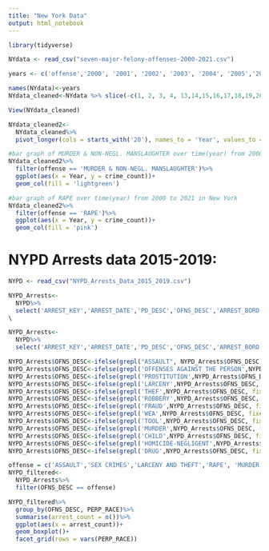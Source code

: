 ```yaml
---
title: "New York Data"
output: html_notebook
---
```




```r
library(tidyverse)

NYdata <- read_csv("seven-major-felony-offenses-2000-2021.csv")

years <- c('offense','2000', '2001', '2002', '2003', '2004', '2005','2006','2007','2008','2009', '2010','2011','2012','2013', '2014','2015','2016','2017','2018','2019','2020','2021')

names(NYdata)<-years
NYdata_cleaned<-NYdata %>% slice(-c(1, 2, 3, 4, 13,14,15,16,17,18,19,20))

View(NYdata_cleaned)

```

```r
NYdata_cleaned2<-
  NYdata_cleaned%>%
  pivot_longer(cols = starts_with('20'), names_to = 'Year', values_to = 'crime_count')
```

```r
#bar graph of MURDER & NON-NEGL. MANSLAUGHTER over time(year) from 2000 to 2021 in New York
NYdata_cleaned2%>%
  filter(offense == 'MURDER & NON-NEGL. MANSLAUGHTER')%>%
  ggplot(aes(x = Year, y = crime_count))+
  geom_col(fill = 'lightgreen')
```

```r
#bar graph of RAPE over time(year) from 2000 to 2021 in New York
NYdata_cleaned2%>%
  filter(offense == 'RAPE')%>%
  ggplot(aes(x = Year, y = crime_count))+
  geom_col(fill = 'pink')
```



# NYPD Arrests data 2015-2019:
```r
NYPD <- read_csv("NYPD_Arrests_Data_2015_2019.csv")

```

```r
NYPD_Arrests<-
  NYPD%>%
  select('ARREST_KEY','ARREST_DATE','PD_DESC','OFNS_DESC','ARREST_BORO','JURISDICTION_CODE','AGE_GROUP','PERP_SEX','PERP_RACE')
\
```

```r
NYPD_Arrests<-
  NYPD%>%
  select('ARREST_KEY','ARREST_DATE','PD_DESC','OFNS_DESC','ARREST_BORO','JURISDICTION_CODE','AGE_GROUP','PERP_SEX','PERP_RACE')
```


```r
NYPD_Arrests$OFNS_DESC<-ifelse(grepl("ASSAULT", NYPD_Arrests$OFNS_DESC, fixed = TRUE), 'ASSAULT', NYPD_Arrests$OFNS_DESC)
NYPD_Arrests$OFNS_DESC<-ifelse(grepl('OFFENSES AGAINST THE PERSON',NYPD_Arrests$OFNS_DESC, fixed = TRUE), 'ASSAULT',NYPD_Arrests$OFNS_DESC)
NYPD_Arrests$OFNS_DESC<-ifelse(grepl('PROSTITUTION',NYPD_Arrests$OFNS_DESC, fixed = TRUE), 'SEX CRIMES',NYPD_Arrests$OFNS_DESC)
NYPD_Arrests$OFNS_DESC<-ifelse(grepl('LARCENY',NYPD_Arrests$OFNS_DESC, fixed = TRUE), 'LARCENY AND THEFT',NYPD_Arrests$OFNS_DESC)
NYPD_Arrests$OFNS_DESC<-ifelse(grepl('THEF',NYPD_Arrests$OFNS_DESC, fixed = TRUE), 'LARCENY AND THEFT',NYPD_Arrests$OFNS_DESC)
NYPD_Arrests$OFNS_DESC<-ifelse(grepl('ROBBERY',NYPD_Arrests$OFNS_DESC, fixed = TRUE), 'LARCENY AND THEFT',NYPD_Arrests$OFNS_DESC)
NYPD_Arrests$OFNS_DESC<-ifelse(grepl('FRAUD',NYPD_Arrests$OFNS_DESC, fixed = TRUE), 'FRAUD',NYPD_Arrests$OFNS_DESC)
NYPD_Arrests$OFNS_DESC<-ifelse(grepl('WEA',NYPD_Arrests$OFNS_DESC, fixed = TRUE), 'WEAPONS AND TOOLS',NYPD_Arrests$OFNS_DESC)
NYPD_Arrests$OFNS_DESC<-ifelse(grepl('TOOL',NYPD_Arrests$OFNS_DESC, fixed = TRUE), 'WEAPONS AND TOOLS',NYPD_Arrests$OFNS_DESC)
NYPD_Arrests$OFNS_DESC<-ifelse(grepl('MURDER',NYPD_Arrests$OFNS_DESC, fixed = TRUE), 'MURDER',NYPD_Arrests$OFNS_DESC)
NYPD_Arrests$OFNS_DESC<-ifelse(grepl('CHILD',NYPD_Arrests$OFNS_DESC, fixed = TRUE), 'OFFENSES RELATED TO CHILDREN',NYPD_Arrests$OFNS_DESC)
NYPD_Arrests$OFNS_DESC<-ifelse(grepl('HOMICIDE-NEGLIGENT',NYPD_Arrests$OFNS_DESC, fixed = TRUE), 'HOMICIDE-NEGLIGENT',NYPD_Arrests$OFNS_DESC)
NYPD_Arrests$OFNS_DESC<-ifelse(grepl('DRUG',NYPD_Arrests$OFNS_DESC, fixed = TRUE), 'DRUGS AND RELATED',NYPD_Arrests$OFNS_DESC)
```

```r
offense = c('ASSAULT','SEX CRIMES','LARCENY AND THEFT','RAPE', 'MURDER','DRUGS AND RELATED','HOMICIDE-NEGLIGENT')
NYPD_filtered<-
  NYPD_Arrests%>%
  filter(OFNS_DESC == offense)


```


```r
NYPD_filtered%>%
  group_by(OFNS_DESC, PERP_RACE)%>%
  summarise(arrest_count = n())%>%
  ggplot(aes(x = arrest_count))+
  geom_boxplot()+
  facet_grid(rows = vars(PERP_RACE))
```


